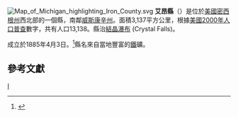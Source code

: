 {{Otheruses|艾昂縣|subject=美國密歇根州的一個縣|other=同名的縣}}
[[File:Map_of_Michigan_highlighting_Iron_County.svg|right]]
'''艾昂縣'''（{{lang-en|Iron County}}）是位於[[美國|美國]][[密西根州|密西根州]]西北部的一個縣，南鄰[[威斯康辛州|威斯康辛州]]。面積3,137平方公里，根據[[美國2000年人口普查|美國2000年人口普查]]數字，共有人口13,138。縣治[[結晶瀑布_(密西根州)|結晶瀑布]] (Crystal Falls)。

成立於1885年4月3日。<ref name="">{{cite web |url=http://www.jengod.com/genealogy/reference/counties.html |title=存档副本 |accessdate=2006-06-16 |deadurl=yes |archiveurl=https://web.archive.org/web/20060620134534/http://www.jengod.com/genealogy/reference/counties.html |archivedate=2006-06-20 }}</ref>縣名來自當地豐富的[[鐵|鐵]]礦。

== 參考文獻 ==

{{reflist}}

{{Michigan-stub}}

[[Category:密歇根州行政区划|I]]